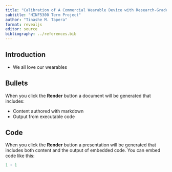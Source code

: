 ```yaml
---
title: "Calibration of A Commercial Wearable Device with Research-Grade Physiological Signals"
subtitle: "HINF5300 Term Project"
author: "Tinashe M. Tapera"
format: revealjs
editor: source
bibliography: ../references.bib
---
```


## Introduction

- We all love our wearables

## Bullets

When you click the **Render** button a document will be generated that includes:

-   Content authored with markdown
-   Output from executable code

## Code

When you click the **Render** button a presentation will be generated that includes both content and the output of embedded code. You can embed code like this:

```r
1 + 1
```
